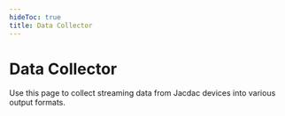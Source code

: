---
hideToc: true
title: Data Collector
---


# Data Collector

Use this page to collect streaming data from Jacdac devices into various output formats.

<Collector />